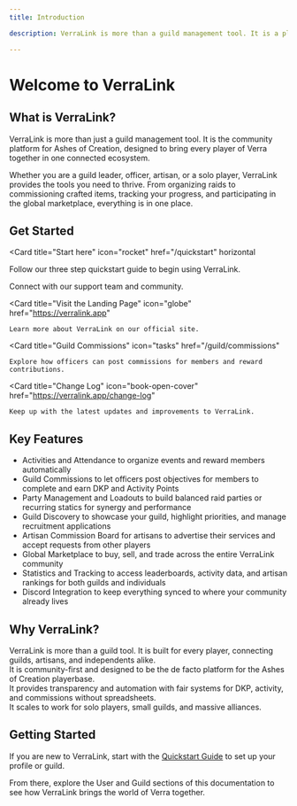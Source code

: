 ```yaml
---
title: Introduction

description: VerraLink is more than a guild management tool. It is a platform for every player in Ashes of Creation. From guild organization to artisan commissions and global marketplaces, VerraLink connects all of Verra.

---
```


# Welcome to VerraLink

## What is VerraLink?
VerraLink is more than just a guild management tool. It is the community platform for Ashes of Creation, designed to bring every player of Verra together in one connected ecosystem.  

Whether you are a guild leader, officer, artisan, or a solo player, VerraLink provides the tools you need to thrive. From organizing raids to commissioning crafted items, tracking your progress, and participating in the global marketplace, everything is in one place.

## Get Started

<Card
  title="Start here"
  icon="rocket"
  href="/quickstart"
  horizontal
>
  Follow our three step quickstart guide to begin using VerraLink.
</Card>

<Columns cols={2}>
  <Card
    title="Join our Discord"
    icon="comments"
    href="https://discord.gg/qvyX7JtKFB"
  >
    Connect with our support team and community.
  </Card>

  <Card
    title="Visit the Landing Page"
    icon="globe"
    href="https://verralink.app"
  >
    Learn more about VerraLink on our official site.
  </Card>

  <Card
    title="Guild Commissions"
    icon="tasks"
    href="/guild/commissions"
  >
    Explore how officers can post commissions for members and reward contributions.
  </Card>

  <Card
    title="Change Log"
    icon="book-open-cover"
    href="https://verralink.app/change-log"
  >
    Keep up with the latest updates and improvements to VerraLink.
  </Card>
</Columns>

## Key Features
- Activities and Attendance to organize events and reward members automatically  
- Guild Commissions to let officers post objectives for members to complete and earn DKP and Activity Points  
- Party Management and Loadouts to build balanced raid parties or recurring statics for synergy and performance  
- Guild Discovery to showcase your guild, highlight priorities, and manage recruitment applications  
- Artisan Commission Board for artisans to advertise their services and accept requests from other players  
- Global Marketplace to buy, sell, and trade across the entire VerraLink community  
- Statistics and Tracking to access leaderboards, activity data, and artisan rankings for both guilds and individuals  
- Discord Integration to keep everything synced to where your community already lives  

## Why VerraLink?
VerraLink is more than a guild tool. It is built for every player, connecting guilds, artisans, and independents alike.  
It is community-first and designed to be the de facto platform for the Ashes of Creation playerbase.  
It provides transparency and automation with fair systems for DKP, activity, and commissions without spreadsheets.  
It scales to work for solo players, small guilds, and massive alliances.  

## Getting Started
If you are new to VerraLink, start with the [Quickstart Guide](./quickstart) to set up your profile or guild.  

From there, explore the User and Guild sections of this documentation to see how VerraLink brings the world of Verra together.  
